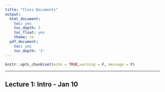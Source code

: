 ```yaml
---
title: "Class Documents"
output:
  html_document:
    toc: yes
    toc_depth: 3
    toc_float: yes
    theme: co
  pdf_document:
    toc: yes
    toc_depth: '3'
---
```


```r
knitr::opts_chunk$set(echo = TRUE,warning = F, message = F)
```

******


## Lecture 1: Intro - Jan 10

